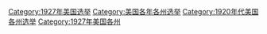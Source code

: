 [[Category:1927年美国选举|Category:1927年美国选举]]
[[Category:美国各年各州选举|Category:美国各年各州选举]]
[[Category:1920年代美国各州选举|Category:1920年代美国各州选举]]
[[Category:1927年美国各州|Category:1927年美国各州]]